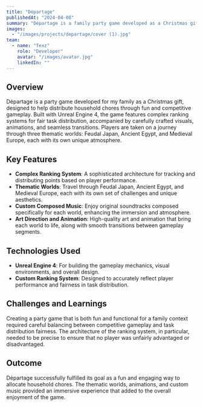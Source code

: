 ```yaml
---
title: "Départage"
publishedAt: "2024-04-08"
summary: "Départage is a family party game developed as a Christmas gift to help distribute household chores, featuring complex ranking systems and thematic worlds."
images:
  - "/images/projects/departage/cover (1).jpg"
team:
  - name: "Texz"
    role: "Developer"
    avatar: "/images/avatar.jpg"
    linkedIn: ""
---
```


## Overview

Départage is a party game developed for my family as a Christmas gift, designed to help distribute household chores through fun and competitive gameplay. Built with Unreal Engine 4, the game features complex ranking systems for fair task distribution, accompanied by carefully crafted visuals, animations, and seamless transitions. Players are taken on a journey through three thematic worlds: Feudal Japan, Ancient Egypt, and Medieval Europe, each with its own unique atmosphere.

## Key Features

- **Complex Ranking System**: A sophisticated architecture for tracking and distributing points based on player performance.
- **Thematic Worlds**: Travel through Feudal Japan, Ancient Egypt, and Medieval Europe, each with its own set of challenges and unique aesthetics.
- **Custom Composed Music**: Enjoy original soundtracks composed specifically for each world, enhancing the immersion and atmosphere.
- **Art Direction and Animation**: High-quality art and animation that bring each world to life, along with smooth transitions between gameplay segments.

## Technologies Used

- **Unreal Engine 4**: For building the gameplay mechanics, visual environments, and overall design.
- **Custom Ranking System**: Designed to accurately reflect player performance and fairness in task distribution.

## Challenges and Learnings

Creating a party game that is both fun and functional for a family context required careful balancing between competitive gameplay and task distribution fairness. The architecture of the ranking system, in particular, needed to be precise to ensure that no player was unfairly advantaged or disadvantaged.

## Outcome

Départage successfully fulfilled its goal as a fun and engaging way to allocate household chores. The thematic worlds, animations, and custom music provided an immersive experience that added to the overall enjoyment of the game.
